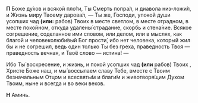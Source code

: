 
**П** Боже ду́хов и всякой пло́ти, Ты Cмерть попра́л, и диавола низ-ложи́л, и Жизнь миру Твоему дарова́л, — Ты же, Господи, упокой души усопших чад **(или:** рабов<R>)</R> Твоих <NamesEditorInput type="Об упокоении" /> в месте светлом, в месте отрадном, в месте покойном, откуда удалены́ страдание, скорбь и стена́ние. Всякое согрешение, соделанное ими словом, или делом, или в мыслях, как благой и человеколюби́вый Бог прости́, ибо нет человека, который жил бы и не согрешил, ведь один только Ты без греха, праведность Твоя — праведность вечная, и Твоё слово — истина! —

Ибо Ты́ воскресение, и жизнь, и покой усопших чад **(или** рабов<R>)</R> Твоих <NamesEditorInput type="Об упокоении" />, Христе Боже наш, и мы́ воссылаем славу Тебе, вместе с Твоим безначальным Отцом и всесвяты́м и благи́м и животворя́щим Духом Твоим, ныне и всегда и во веки веков.

**Н** Аминь.
